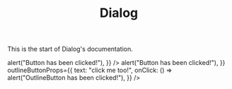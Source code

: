 

<Meta title="Components/Dialog" />

<header className="docs-title">
  <div>
    <h1 className="docs-title__text">Dialog</h1>
  </div>
</header>

<nav className="docs-content">
  <p>This is the start of Dialog's documentation.</p>

  <Preview>
    <Story name="Standard Dialog">
      <Fragment>
        <StandardDialog
          title="Standard Dialog"
          content="One elephant. Two elephants. Three elephants."
          buttonProps={{
            text: "click me!",
            onClick: () => alert("Button has been clicked!"),
          }}
        />
      </Fragment>
    </Story>
  </Preview>

  <Preview>
    <Story name="Standard Dialog with outline button">
      <Fragment>
        <StandardDialog
          title="Standard Dialog with outline button"
          content="One elephant. Two elephants. Three elephants."
          buttonProps={{
            text: "click me!",
            onClick: () => alert("Button has been clicked!"),
          }}
          outlineButtonProps={{
            text: "click me too!",
            onClick: () => alert("OutlineButton has been clicked!"),
          }}
        />
      </Fragment>
    </Story>
  </Preview>



  <Props of={StandardDialog} />
</nav>
